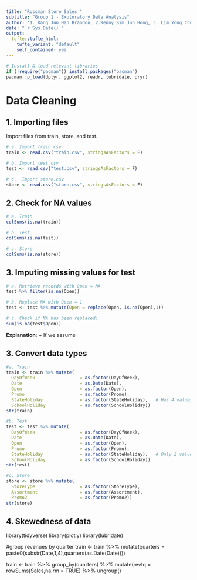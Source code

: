 ```yaml
---
title: "Rossman Store Sales "
subtitle: "Group 1 - Exploratory Data Analysis"
author: '1. Kang Jun Han Brandon, 2.Kenny Sim Jun Hong, 3. Lim Yong Chuan,  4. Tan Soon Wei,  5. Teo Xiangquan Martin'
date: "`r Sys.Date()`"
output:
  tufte::tufte_html: 
    tufte_variant: "default"
    self_contained: yes
---
```

```r
# Install & load relevant libraries
if (!require("pacman")) install.packages("pacman")
pacman::p_load(dplyr, ggplot2, readr, lubridate, pryr)
```

# Data Cleaning
## 1. Importing files 
Import files from train, store, and test.
``` r
# a. Import train.csv
train <- read.csv("train.csv", stringsAsFactors = F)

# b. Import test.csv
test <- read.csv("test.csv", stringsAsFactors = F)

# c.  Import store.csv
store <- read.csv("store.csv", stringsAsFactors = F)

```


## 2. Check for NA values
```r
# a. Train 
colSums(is.na(train)) 

# b. Test 
colSums(is.na(test))

# c. Store
colSums(is.na(store)) 
```

## 3. Imputing missing values for test
``` r
# a. Retrieve records with Open = NA
test %>% filter(is.na(Open))

# b. Replace NA with Open = 1
test <- test %>% mutate(Open = replace(Open, is.na(Open),1))

# c. Check if NA has been replaced:
sum(is.na(test$Open))
```
__Explanation__:
+ If we assume


## 3. Convert data types
``` r
#a. Train
train <- train %>% mutate(
  DayOfWeek                 = as.factor(DayOfWeek),
  Date                      = as.Date(Date),
  Open                      = as.factor(Open),
  Promo                     = as.factor(Promo), 
  StateHoliday              = as.factor(StateHoliday),   # Has 4 values!
  SchoolHoliday             = as.factor(SchoolHoliday))
str(train)

#b. Test
test <- test %>% mutate(
  DayOfWeek                 = as.factor(DayOfWeek),
  Date                      = as.Date(Date),
  Open                      = as.factor(Open),
  Promo                     = as.factor(Promo),
  StateHoliday              = as.factor(StateHoliday),   # Only 2 values! What're the state holidays?
  SchoolHoliday             = as.factor(SchoolHoliday))
str(test)

#c. Store
store <- store %>% mutate(
  StoreType                 = as.factor(StoreType),
  Assortment                = as.factor(Assortment),
  Promo2                    = as.factor(Promo2))
str(store)

```

## 4. Skewedness of data
library(tidyverse)
library(plotly)
library(lubridate)

#group revenues by quarter
train <- train %>%
          mutate(quarters = paste0(substr(Date,1,4),quarters(as.Date(Date))))

train <- train %>% 
          group_by(quarters) %>%
          mutate(revtq = rowSums(Sales,na.rm = TRUE) %>%
          ungroup()

